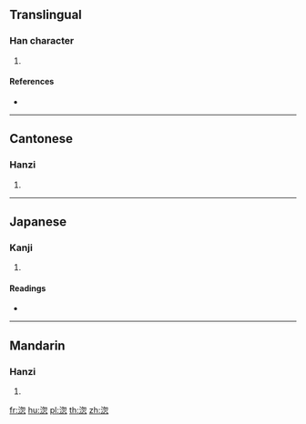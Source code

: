 {{character info/new}}
==Translingual==

===Han character===
{{Han char|rn=85|rad=水|as=08|sn=11|four=37132|canj=EPHP}}

# {{defn|Han|sort=水08}}

====References====
* {{Han ref|kx=0632.070|dkj=17691|dj=1035.020|hdz=31657.020|uh=6DF4|ud=28148|bh=D5F5|bd=54773}}

----

==Cantonese==

===Hanzi===
{{yue-hanzi|jyut=|y=fat1}}

# {{defn|lang=yue|sort=水08}}

----

==Japanese==

===Kanji===
{{ja-kanji|grade=|rs=水08}}

# {{defn|lang=ja|sort=水08}}

====Readings====
* {{ja-readings|on=[[おつ]] (otsu), [[おち]] (ochi), [[こつ]] (kotsu), [[こち]] (kochi)|kun=}}

----

==Mandarin==

===Hanzi===
{{cmn-hanzi|pin=[[hū]] ([[hu1]]), [[wà]] ([[wa4]])|wg=hu<sup>1</sup>, wa<sup>4</sup>}}

# {{defn|lang=cmn|sort=水08}}

[[fr:淴]]
[[hu:淴]]
[[pl:淴]]
[[th:淴]]
[[zh:淴]]